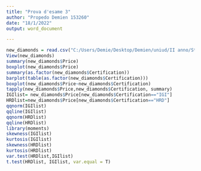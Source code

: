 ---
title: "Prova d'esame 3"
author: "Propedo Demien 153260"
date: "18/1/2022"
output: word_document

---
```{r}
new_diamonds = read.csv("C:/Users/Demie/Desktop/Demien/uniud/II anno/Statistica/laboratorio/Diamonds.csv")
View(new_diamonds)
summary(new_diamonds$Price)
boxplot(new_diamonds$Price)
summary(as.factor(new_diamonds$Certification))
barplot(table(as.factor(new_diamonds$Certification)))
boxplot(new_diamonds$Price~new_diamonds$Certification)
tapply(new_diamonds$Price,new_diamonds$Certification, summary)
IGIlist= new_diamonds$Price[new_diamonds$Certification=="IGI"]
HRDlist=new_diamonds$Price[new_diamonds$Certification=="HRD"]
qqnorm(IGIlist)
qqline(IGIlist)
qqnorm(HRDlist)
qqline(HRDlist)
library(moments)
skewness(IGIlist)
kurtosis(IGIlist)
skewness(HRDlist)
kurtosis(HRDlist)
var.test(HRDlist,IGIlist)
t.test(HRDlist, IGIlist, var.equal = T)
```

